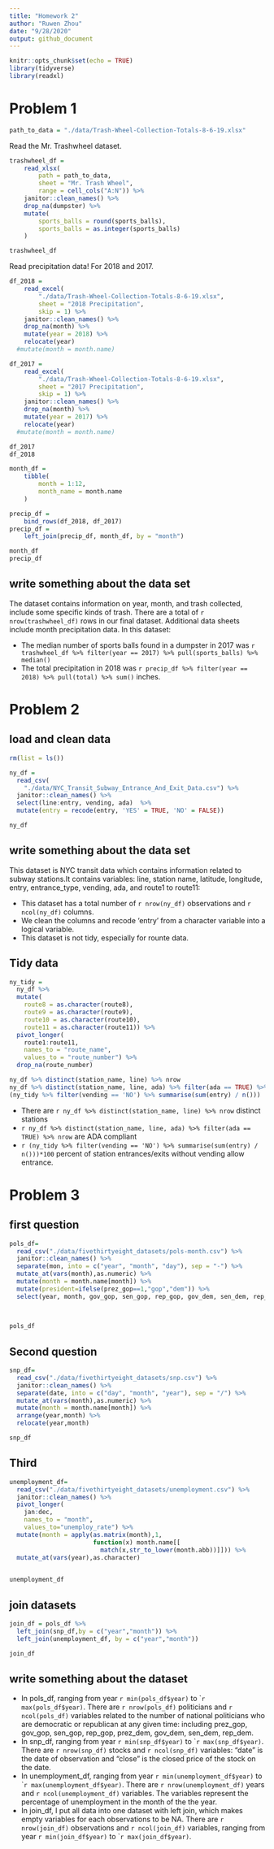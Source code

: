 ```yaml
---
title: "Homework 2"
author: "Ruwen Zhou"
date: "9/28/2020"
output: github_document
---
```


```r
knitr::opts_chunk$set(echo = TRUE)
library(tidyverse)
library(readxl)
```

# Problem 1

```r
path_to_data = "./data/Trash-Wheel-Collection-Totals-8-6-19.xlsx"
```


Read the Mr. Trashwheel dataset. 

```r
trashwheel_df = 
	read_xlsx(
		path = path_to_data,
		sheet = "Mr. Trash Wheel",
		range = cell_cols("A:N")) %>% 
	janitor::clean_names() %>% 
	drop_na(dumpster) %>% 
	mutate(
		sports_balls = round(sports_balls),
		sports_balls = as.integer(sports_balls)
	)
```

```r
trashwheel_df
```

Read precipitation data! For 2018 and 2017. 

```r
df_2018 = 
	read_excel(
		"./data/Trash-Wheel-Collection-Totals-8-6-19.xlsx",
		sheet = "2018 Precipitation",
		skip = 1) %>% 
	janitor::clean_names() %>% 
	drop_na(month) %>% 
	mutate(year = 2018) %>% 
	relocate(year)
  #mutate(month = month.name)

df_2017 = 
	read_excel(
		"./data/Trash-Wheel-Collection-Totals-8-6-19.xlsx",
		sheet = "2017 Precipitation",
		skip = 1) %>% 
	janitor::clean_names() %>% 
	drop_na(month) %>% 
	mutate(year = 2017) %>% 
	relocate(year)
  #mutate(month = month.name) 
```





```r
df_2017
df_2018
```


```r
month_df = 
	tibble(
		month = 1:12,
		month_name = month.name
	)

precip_df = 
	bind_rows(df_2018, df_2017)
precip_df =
	left_join(precip_df, month_df, by = "month")
```

```r
month_df
precip_df
```

## write something about the data set
The dataset contains information on year, month, and trash collected, include some specific kinds of trash. There are a total of `r nrow(trashwheel_df)` rows in our final dataset. Additional data sheets include month precipitation data. In this dataset:

* The median number of sports balls found in a dumpster in 2017 was `r trashwheel_df %>% filter(year == 2017) %>% pull(sports_balls) %>% median()`
* The total precipitation in 2018 was `r precip_df %>% filter(year == 2018) %>% pull(total) %>% sum()` inches.


# Problem 2

## load and clean data
```r

rm(list = ls())

ny_df = 
  read_csv(
    "./data/NYC_Transit_Subway_Entrance_And_Exit_Data.csv") %>%
  janitor::clean_names() %>%
  select(line:entry, vending, ada)  %>%
  mutate(entry = recode(entry, 'YES' = TRUE, 'NO' = FALSE)) 
```
```r
ny_df
```
## write something about the data set
This dataset is NYC transit data which contains information related to subway stations.It contains variables: line, station name, latitude, longitude, entry, entrance_type, vending, ada, and route1 to route11:

* This dataset has a total number of `r nrow(ny_df)` observations and `r ncol(ny_df)` columns.
* We clean the columns and recode 'entry' from a character variable into a logical variable.
* This dataset is not tidy, especially for rounte data.

## Tidy data

```r
ny_tidy = 
  ny_df %>% 
  mutate(
    route8 = as.character(route8),
    route9 = as.character(route9),
    route10 = as.character(route10),
    route11 = as.character(route11)) %>% 
  pivot_longer(
    route1:route11,
    names_to = "route_name", 
    values_to = "route_number") %>% 
  drop_na(route_number)
```

```r
ny_df %>% distinct(station_name, line) %>% nrow
ny_df %>% distinct(station_name, line, ada) %>% filter(ada == TRUE) %>% nrow
(ny_tidy %>% filter(vending == 'NO') %>% summarise(sum(entry) / n()))
```


* There are `r ny_df %>% distinct(station_name, line) %>% nrow` distinct stations
* `r ny_df %>% distinct(station_name, line, ada) %>% filter(ada == TRUE) %>% nrow ` are ADA compliant
* `r (ny_tidy %>% filter(vending == 'NO') %>% summarise(sum(entry) / n()))*100` percent of station entrances/exits without vending allow entrance.


# Problem 3

## first question

```r
pols_df=
  read_csv("./data/fivethirtyeight_datasets/pols-month.csv") %>% 
  janitor::clean_names() %>%
  separate(mon, into = c("year", "month", "day"), sep = "-") %>% 
  mutate_at(vars(month),as.numeric) %>% 
  mutate(month = month.name[month]) %>% 
  mutate(president=ifelse(prez_gop==1,"gop","dem")) %>% 
  select(year, month, gov_gop, sen_gop, rep_gop, gov_dem, sen_dem, rep_dem, president)
  
  
```
```r
pols_df
```
## Second question

```r
snp_df=
  read_csv("./data/fivethirtyeight_datasets/snp.csv") %>% 
  janitor::clean_names() %>%
  separate(date, into = c("day", "month", "year"), sep = "/") %>% 
  mutate_at(vars(month),as.numeric) %>% 
  mutate(month = month.name[month]) %>%  
  arrange(year,month) %>% 
  relocate(year,month)
```


```r
snp_df
```

## Third 

```r
unemployment_df=
  read_csv("./data/fivethirtyeight_datasets/unemployment.csv") %>% 
  janitor::clean_names() %>% 
  pivot_longer(
    jan:dec,
    names_to = "month",
    values_to="unemploy_rate") %>% 
  mutate(month = apply(as.matrix(month),1,
                       function(x) month.name[[
                         match(x,str_to_lower(month.abb))]])) %>% 
  mutate_at(vars(year),as.character)
  

```


```r
unemployment_df
```


## join datasets
```r
join_df = pols_df %>% 
  left_join(snp_df,by = c("year","month")) %>% 
  left_join(unemployment_df, by = c("year","month"))
```

```r
join_df
```

## write something about the dataset
* In pols_df, ranging from year `r min(pols_df$year)` to ``r max(pols_df$year)`. There are `r nrow(pols_df)` politicians and `r ncol(pols_df)` variables related to the number of national politicians who are democratic or republican at any given time: including prez_gop, gov_gop,	sen_gop,	rep_gop,	prez_dem,	gov_dem,	sen_dem,	rep_dem.
* In snp_df, ranging from year `r min(snp_df$year)` to ``r max(snp_df$year)`. There are `r nrow(snp_df)` stocks and `r ncol(snp_df)` variables: "date" is the date of observation and "close" is the closed price of the stock on the date.
* In unemployment_df, ranging from year `r min(unemployment_df$year)` to ``r max(unemployment_df$year)`. There are `r nrow(unemployment_df)` years and `r ncol(unemployment_df)` variables. The variables represent the percentage of unemployment in the month of the the year.
* In join_df, I put all data into one dataset with left join, which makes empty variables for each observations to be NA. There are `r nrow(join_df)` observations and `r ncol(join_df)` variables, ranging from year `r min(join_df$year)` to ``r max(join_df$year)`.

























